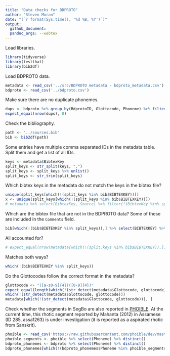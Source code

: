 ```yaml
---
title: "Data checks for BDPROTO"
author: "Steven Moran"
date: "(`r format(Sys.time(), '%d %B, %Y')`)"
output:
  github_document:
  pandoc_args: --webtex
---
```


Load libraries.

```r
library(tidyverse)
library(testthat)
library(bib2df)
```

Load BDPROTO data.

```r
metadata <- read_csv('../src/BDPROTO metadata - bdproto_metadata.csv')
bdproto <- read_csv('../bdproto.csv')
```

Make sure there are no duplicate phonemes.

```r
dups <- bdproto %>% group_by(BdprotoID, Glottocode, Phoneme) %>% filter(n()>1) %>% select(BdprotoID, Glottocode, Phoneme)
expect_equal(nrow(dups), 0)
```

Check the bibliography.

```r
path <- '../sources.bib'
bib <- bib2df(path)
```

Some entries have multiple comma separated IDs in the metadata table. Split them and get a list of all IDs.

```r
keys <- metadata$BibtexKey
split_keys <- str_split(keys, ",")
split_keys <- split_keys %>% unlist()
split_keys <- str_trim(split_keys)
```

Which bibtex keys in the metadata do not match the keys in the bibtex file?

```r
unique(split_keys[which(!(split_keys %in% bib$BIBTEXKEY))])
x <- unique(split_keys[which(!(split_keys %in% bib$BIBTEXKEY))])
# metadata %>% select(BibtexKey, Source) %>% filter(!(BibtexKey %in% split_keys))
```

Which are the bibtex file that are not in the BDPROTO data? Some of these are included in the `Comments` field.

```r
bib[which(!(bib$BIBTEXKEY %in% split_keys)),] %>% select(BIBTEXKEY) %>% arrange(BIBTEXKEY)
```

All accounted for?

```r
# expect_equal(nrow(metadata[which(!(split.keys %in% bib$BIBTEXKEY)),]), 0)
```

Matches both ways?

```r
which(!(bib$BIBTEXKEY %in% split_keys))
```

Do the Glottocodes follow the correct format in the metadata?

```r
glottocode <- "([a-z0-9]{4})([0-9]{4})"
expect_equal(length(which(!(str_detect(metadata$Glottocode, glottocode)))), 0)
which(!(str_detect(metadata$Glottocode, glottocode)))
metadata[which(!(str_detect(metadata$Glottocode, glottocode))), ]
```

Check whether the segments in SegBo are also reported in [PHOIBLE](https://phoible.org). At the current time, this rhotic segment reported by Mahanta (2012) in Assamese (ID 285, assa1263) is under investigation (it is reported as a aspirated rhotic from Sanskrit).

```r
phoible <- read_csv('https://raw.githubusercontent.com/phoible/dev/master/data/phoible.csv')
phoible_segments <- phoible %>% select(Phoneme) %>% distinct()
bdproto_phonemes <- bdproto %>% select(Phoneme) %>% distinct()
bdproto_phonemes[which(!(bdproto_phonemes$Phoneme %in% phoible_segments$Phoneme)),]
```